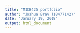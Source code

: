 ```yaml
---
title: "MICB425 portfolio"
author: "Joshua Bray (18477142)"
date: "January 19, 2018"
output: html_document
---
```


